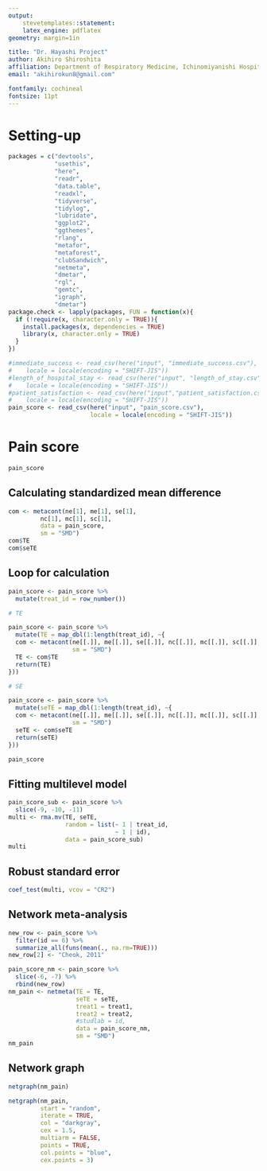 ```yaml
---
output: 
    stevetemplates::statement:
    latex_engine: pdflatex
geometry: margin=1in

title: "Dr. Hayashi Project"
author: Akihiro Shiroshita
affiliation: Department of Respiratory Medicine, Ichinomiyanishi Hospital
email: "akihirokun8@gmail.com"

fontfamily: cochineal
fontsize: 11pt
---
```


# Setting-up  

```r
packages = c("devtools",
             "usethis",
             "here",
             "readr",
             "data.table",
             "readxl",
             "tidyverse",
             "tidylog",
             "lubridate",
             "ggplot2",
             "ggthemes",
             "rlang",
             "metafor",
             "metaforest",
             "clubSandwich",
             "netmeta",
             "dmetar",
             "rgl",
             "gemtc",
             "igraph",
             "dmetar")
package.check <- lapply(packages, FUN = function(x){
  if (!require(x, character.only = TRUE)){
    install.packages(x, dependencies = TRUE)
    library(x, character.only = TRUE)
  }
})

#immediate_success <- read_csv(here("input", "immediate_success.csv"), 
#    locale = locale(encoding = "SHIFT-JIS"))
#length_of_hospital_stay <- read_csv(here("input", "length_of_stay.csv"), 
#    locale = locale(encoding = "SHIFT-JIS"))
#patient_satisfaction <- read_csv(here("input","patient_satisfaction.csv"), 
#    locale = locale(encoding = "SHIFT-JIS"))
pain_score <- read_csv(here("input", "pain_score.csv"),
                       locale = locale(encoding = "SHIFT-JIS"))
```

# Pain score  

```r
pain_score
```

## Calculating standardized mean difference    

```r
com <- metacont(ne[1], me[1], se[1],
         nc[1], mc[1], sc[1],
         data = pain_score,
         sm = "SMD")
com$TE
com$seTE
```
## Loop for calculation  

```r
pain_score <- pain_score %>% 
  mutate(treat_id = row_number())

# TE

pain_score <- pain_score %>% 
  mutate(TE = map_dbl(1:length(treat_id), ~{
  com <- metacont(ne[[.]], me[[.]], se[[.]], nc[[.]], mc[[.]], sc[[.]],
                  sm = "SMD")
  TE <- com$TE
  return(TE)
}))

# SE

pain_score <- pain_score %>% 
  mutate(seTE = map_dbl(1:length(treat_id), ~{
  com <- metacont(ne[[.]], me[[.]], se[[.]], nc[[.]], mc[[.]], sc[[.]],
                  sm = "SMD")
  seTE <- com$seTE
  return(seTE)
}))

```
```r
pain_score
```
  
## Fitting multilevel model  

```r

pain_score_sub <- pain_score %>% 
  slice(-9, -10, -11)
multi <- rma.mv(TE, seTE,
                random = list(~ 1 | treat_id,
                              ~ 1 | id),
                data = pain_score_sub)
multi
```

## Robust standard error  

```r
coef_test(multi, vcov = "CR2")
```

## Network meta-analysis  

```r
new_row <- pain_score %>% 
  filter(id == 6) %>% 
  summarize_all(funs(mean(., na.rm=TRUE)))
new_row[2] <- "Cheok, 2011"

pain_score_nm <- pain_score %>% 
  slice(-6, -7) %>% 
  rbind(new_row)
nm_pain <- netmeta(TE = TE,
                   seTE = seTE,
                   treat1 = treat1,
                   treat2 = treat2,
                   #studlab = id,
                   data = pain_score_nm,
                   sm = "SMD")
nm_pain
```

## Network graph  

```r
netgraph(nm_pain)
```
```r
netgraph(nm_pain,
         start = "random",
         iterate = TRUE,
         col = "darkgray",
         cex = 1.5,
         multiarm = FALSE,
         points = TRUE,
         col.points = "blue",
         cex.points = 3)
```

